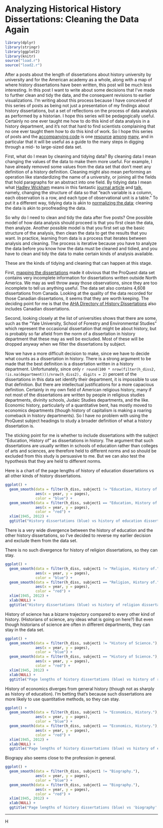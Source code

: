 # Analyzing Historical History Dissertations: Cleaning the Data Again

```r
library(dplyr)
library(stringr)
library(ggplot2)
library(knitr)
source("load.r")
source("load2.r")
```

After a posts about the length of dissertations about history university by university and for the American academy as a whole, along with a map of where history dissertations have been written, this post will be much less interesting. In this post I want to write about some decisions that I've made to further clean and tidy the data, and the consequent revisions to earlier visualizations. I'm writing about this process because I have conceived of this series of posts as being not just a presentation of my findings about history dissertations, but a set of reflections on the process of data analysis as performed by a historian. I hope this series will be pedagogically useful. Certainly no one ever taught me how to do this kind of data analysis in a history department, and it's not that hard to find scientists complaining that no one ever taught them how to do this kind of work. So I hope this series of posts and the [accompanying code](https://github.com/lmullen/dissertations-data) is one [resource](http://programminghistorian.org/) [among](http://geospatialhistorian.wordpress.com/) [many](http://software-carpentry.org/), and in particular that it will be useful as a guide to the many steps in digging through a mid- to large-sized data set.

First, what do I mean by cleaning and tidying data? By cleaning data I mean changing the values of the data to make them more useful. For example, I have already removed some values from the data set that don't meet any definition of a history definition. Cleaning might also mean performing an operation like standardizing the name of a university, or joining all the fields that hold paragraphs for an abstract into one field. By tidying data I mean what [Hadley Wickham](http://had.co.nz/) means in this fantastic [journal article](http://vita.had.co.nz/papers/tidy-data.pdf) and [talk](http://vimeo.com/33727555), namely, changing the structure of data so that "each variable is a column, each observation is a row, and each type of observational unit is a table." To put it a different way, tidying data is akin to [normalizing the data](http://en.wikipedia.org/wiki/Database_normalization); cleaning the data is akin to proofreading the data.

So why do I need to clean and tidy the data after five posts? One possible model of how data analysis should proceed is that you first clean the data, then analyze. Another possible model is that you first set up the basic structure of the analysis, then clean the data to get the results that you want. In practice, learning from data is a process that iterates between analysis and cleaning. The process is iterative because you have to analyze the data before you know how the data must be cleaned and tidied, and you have to clean and tidy the data to make certain kinds of analysis available.

These are the kinds of tidying and cleaning that can happen at this stage.  

First, [mapping the dissertations](http://lincolnmullen.com/blog/analyzing-historical-history-dissertations-location/) made it obvious that the ProQuest data set contains very incomplete information for dissertations written outside North America. We may as well throw away those observations, since they are too incomplete to tell us anything useful. The data set also contains 4,608 dissertations from Canada. Looking at the quality of the data recorded for those Canadian dissertations, it seems that they are worth keeping. The deciding point for me is that the [AHA Directory of History Dissertations](https://secure.historians.org/pubs/dissertations/index.cfm) also includes Canadian dissertations.

Second, looking closely at the list of universities shows that there are some, such as the "Yale University, School of Forestry and Environmental Studies" which represent the occasional dissertation that might be about history, but is probably so far afield from the norm of a dissertation in history department that these may as well be excluded. Most of these will be dropped anyway when we filter the dissertations by subject.

Now we have a more difficult decision to make, since we have to decide what counts as a dissertation in history. There is a strong argument to be made that the best definition is a dissertation written in a history department. Unfortunately, since only `r round(100 * nrow(filter(h_diss2, !is.na(department)))/nrow(h_diss2), digits = 2)` percent of the dissertations in this data set identify their department, it is impossible to use that definition. But there are intellectual justifications for a more capacious definition. Certainly in my own field of American religious history, many if not most of the dissertations are written by people in religious studies departments, divinity schools, Judaic Studies departments, and the like. Economic history, particularly of a quantitative bent, has mostly moved to economics departments (though history of capitalism is making a roaring comeback in history departments). So I have no problem with using the ProQuest subject headings to study a broader definition of what a history dissertation is.

The sticking point for me is whether to include dissertations with the subject "Education, History of" as dissertations in history. The argument that such dissertations are usually written in schools of education rather than colleges of arts and sciences, are therefore held to different norms and so should be excluded from this study is persuasive to me. But we can also test the hypothesis that they are held to different norms.

Here is a chart of the page lengths of history of education dissertations vs all other kinds of history dissertations.

```r
ggplot() +
  geom_smooth(data = filter(h_diss, subject1 != "Education, History of."),
              aes(x = year, y = pages),
              color = "blue") +
  geom_smooth(data = filter(h_diss, subject1 == "Education, History of."),
              aes(x = year, y = pages),
              color = "red") +
  xlim(1945, 2012) +
  ggtitle("History dissertations (blue) vs history of education dissertations (red)")
```

There is a very wide divergence between the history of education and the other history dissertations, so I've decided to reverse my earlier decision and exclude them from the data set.

There is no such divergence for history of religion dissertations, so they can stay.

```r
ggplot() +
  geom_smooth(data = filter(h_diss, subject1 != "Religion, History of."),
              aes(x = year, y = pages),
              color = "blue") +
  geom_smooth(data = filter(h_diss, subject1 == "Religion, History of."),
              aes(x = year, y = pages),
              color = "red") +
  xlim(1945, 2012) +
  xlab(NULL) +
  ggtitle("History dissertations (blue) vs history of religion dissertations (red)")
```

History of science has a bizarre trajectory compared to every other kind of history. (Historians of science, any ideas what is going on here?) But even though historians of science are often in different departments, they can stay in the data set. 

```r
ggplot() +
  geom_smooth(data = filter(h_diss, subject1 != "History of Science."),
              aes(x = year, y = pages),
              color = "blue") +
  geom_smooth(data = filter(h_diss, subject1 == "History of Science."),
              aes(x = year, y = pages),
              color = "red") +
  xlim(1945, 2012) +
  xlab(NULL) +
  ggtitle("Page lengths of history dissertations (blue) vs history of religion dissertations (red)")
```

History of economics diverges from general history (though not as sharply as history of education). I'm betting that's because such dissertations are more likely to use quantitative methods, so they can stay.

```r
ggplot() +
  geom_smooth(data = filter(h_diss, subject1 != "Economics, History."),
              aes(x = year, y = pages),
              color = "blue") +
  geom_smooth(data = filter(h_diss, subject1 == "Economics, History."),
              aes(x = year, y = pages),
              color = "red") +
  xlim(1945, 2012) +
  xlab(NULL) +
  ggtitle("Page lengths of history dissertations (blue) vs history of economics dissertations (red)")
```

Biograpy also seems close to the profession in general.

```r
ggplot() +
  geom_smooth(data = filter(h_diss, subject1 != "Biography."),
              aes(x = year, y = pages),
              color = "blue") +
  geom_smooth(data = filter(h_diss, subject1 == "Biography."),
              aes(x = year, y = pages),
              color = "red") +
  xlim(1945, 2012) +
  xlab(NULL) +
  ggtitle("Page lengths of history dissertations (blue) vs 'biography' dissertations (red)")
```

* * * * * * * * * * *

H
